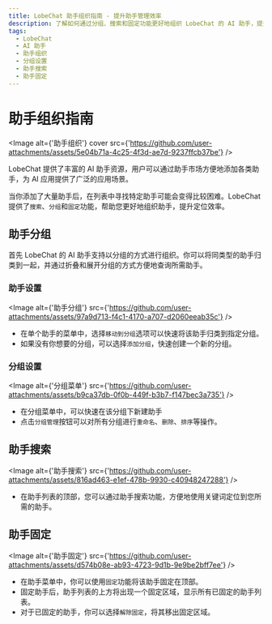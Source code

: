 ```yaml
---
title: LobeChat 助手组织指南 - 提升助手管理效率
description: 了解如何通过分组、搜索和固定功能更好地组织 LobeChat 的 AI 助手，提升助手管理效率和定位效率。
tags:
  - LobeChat
  - AI 助手
  - 助手组织
  - 分组设置
  - 助手搜索
  - 助手固定
---
```


# 助手组织指南

<Image alt={'助手组织'} cover src={'https://github.com/user-attachments/assets/5e04b71a-4c25-4f3d-ae7d-9237ffcb37be'} />

LobeChat 提供了丰富的 AI 助手资源，用户可以通过助手市场方便地添加各类助手，为 AI 应用提供了广泛的应用场景。

当你添加了大量助手后，在列表中寻找特定助手可能会变得比较困难。LobeChat 提供了`搜索`、`分组`和`固定`功能，帮助您更好地组织助手，提升定位效率。

## 助手分组

首先 LobeChat 的 AI 助手支持以分组的方式进行组织。你可以将同类型的助手归类到一起，并通过折叠和展开分组的方式方便地查询所需助手。

### 助手设置

<Image alt={'助手分组'} src={'https://github.com/user-attachments/assets/97a9d713-f4c1-4170-a707-d2060eeab35c'} />

- 在单个助手的菜单中，选择`移动到分组`选项可以快速将该助手归类到指定分组。
- 如果没有你想要的分组，可以选择`添加分组`，快速创建一个新的分组。

### 分组设置

<Image alt={'分组菜单'} src={'https://github.com/user-attachments/assets/b9ca37db-0f0b-449f-b3b7-f147bec3a735'} />

- 在分组菜单中，可以快速在该分组下新建助手
- 点击`分组管理`按钮可以对所有分组进行`重命名`、`删除`、`排序`等操作。

## 助手搜索

<Image alt={'助手搜索'} src={'https://github.com/user-attachments/assets/816ad463-e1ef-478b-9930-c40948247288'} />

- 在助手列表的顶部，您可以通过助手搜索功能，方便地使用关键词定位到您所需的助手。

## 助手固定

<Image alt={'助手固定'} src={'https://github.com/user-attachments/assets/d574b08e-ab93-4723-9d1b-9e9be2bff7ee'} />

- 在助手菜单中，你可以使用`固定`功能将该助手固定在顶部。
- 固定助手后，助手列表的上方将出现一个固定区域，显示所有已固定的助手列表。
- 对于已固定的助手，你可以选择`解除固定`，将其移出固定区域。
